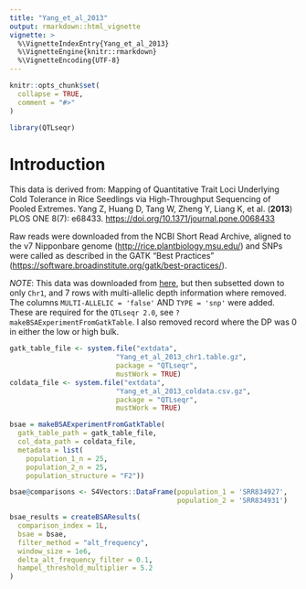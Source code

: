 ```yaml
---
title: "Yang_et_al_2013"
output: rmarkdown::html_vignette
vignette: >
  %\VignetteIndexEntry{Yang_et_al_2013}
  %\VignetteEngine{knitr::rmarkdown}
  %\VignetteEncoding{UTF-8}
---
```


```r
knitr::opts_chunk$set(
  collapse = TRUE,
  comment = "#>"
)
```

```r
library(QTLseqr)
```

# Introduction

This data is derived from: Mapping of Quantitative Trait Loci Underlying Cold Tolerance in Rice Seedlings via High-Throughput Sequencing of Pooled Extremes. Yang Z, Huang D, Tang W, Zheng Y, Liang K, et al. (**2013**) PLOS ONE 8(7): e68433. <https://doi.org/10.1371/journal.pone.0068433>

Raw reads were downloaded from the NCBI Short Read Archive, aligned to the v7 Nipponbare genome (<http://rice.plantbiology.msu.edu/>) and SNPs were called as described in the GATK “Best Practices” (<https://software.broadinstitute.org/gatk/best-practices/>).

*NOTE*: This data was downloaded from [here](https://github.com/bmansfeld/Yang2013data), but 
then subsetted down to only `Chr1`, and 7 rows with multi-allelic depth information
where removed. The columns `MULTI-ALLELIC = 'false'` AND `TYPE = 'snp'` were added. These
are required for the `QTLseqr 2.0`, see `?makeBSAExperimentFromGatkTable`. I also
removed record where the DP was 0 in either the low or high bulk.

```r
gatk_table_file <- system.file("extdata",
                          "Yang_et_al_2013_chr1.table.gz",
                          package = "QTLseqr",
                          mustWork = TRUE)
coldata_file <- system.file("extdata",
                          "Yang_et_al_2013_coldata.csv.gz",
                          package = "QTLseqr",
                          mustWork = TRUE)
```


```r
bsae = makeBSAExperimentFromGatkTable(
  gatk_table_path = gatk_table_file,
  col_data_path = coldata_file,
  metadata = list(
    population_1_n = 25,
    population_2_n = 25,
    population_structure = "F2"))

bsae@comparisons <- S4Vectors::DataFrame(population_1 = 'SRR834927',
                                         population_2 = 'SRR834931')
```

```r
bsae_results = createBSAResults(
  comparison_index = 1L,
  bsae = bsae,
  filter_method = "alt_frequency",
  window_size = 1e6,
  delta_alt_frequency_filter = 0.1,
  hampel_threshold_multiplier = 5.2
)
```

```r

```

